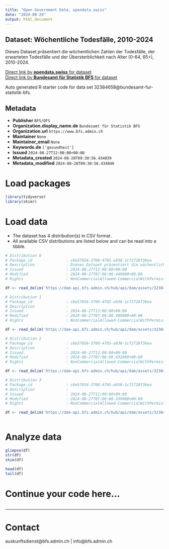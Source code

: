 ```yaml
---
title: "Open Government Data, opendata.swiss"
date: "2024-08-29"
output: html_document
---
```


## Dataset: Wöchentliche Todesfälle, 2010-2024

Dieses Dataset präsentiert die wöchentlichen Zahlen der Todesfälle, der erwarteten Todesfälle und der Übersterblichkeit nach Alter (0-64, 65+), 2010-2024.

[Direct link by **opendata.swiss** for dataset](https://opendata.swiss/de/dataset/wochentliche-todesfalle-2010-2024)<br>
[Direct link by **Bundesamt für Statistik BFS** for dataset](https://www.bfs.admin.ch/asset/de/ts-d-14.03.04.03-wr)

Auto generated R starter code for data set 32384658@bundesamt-fur-statistik-bfs.

## Metadata

- **Publisher** `BFS/OFS`
- **Organization.display_name.de** `Bundesamt für Statistik BFS`
- **Organization.url** `https://www.bfs.admin.ch`
- **Maintainer** `None`
- **Maintainer_email** `None`
- **Keywords.de** `['gesundheit']`
- **Issued** `2024-08-27T12:00:00+00:00`
- **Metadata_created** `2024-08-28T09:30:56.434039`
- **Metadata_modified** `2024-08-28T09:30:56.434046`


# Load packages

```r

library(tidyverse)
library(skimr)

```

# Load data

-   The dataset has 4 distribution(s) in CSV format.
-   All available CSV distributions are listed below and can be read into a tibble.

```r

# Distribution 0
# Package_id               : c6e57656-3700-4785-a938-1cf2728f36ea
# Description              : Dieses Dataset präsentiert die wöchentlichen Zahlen der Todesfälle, der erwarteten Todesfälle und der Übersterblichkeit nach Alter (0-64, 65+), 2010-2024.
# Issued                   : 2024-08-27T12:00:00+00:00
# Modified                 : 2024-08-27T07:06:00.449000+00:00
# Rights                   : NonCommercialAllowed-CommercialWithPermission-ReferenceRequired

df <- read_delim('https://dam-api.bfs.admin.ch/hub/api/dam/assets/32384683/master')

# Distribution 1
# Package_id               : c6e57656-3700-4785-a938-1cf2728f36ea
# Description              : 
# Issued                   : 2024-08-27T12:00:00+00:00
# Modified                 : 2024-08-27T07:06:00.409000+00:00
# Rights                   : NonCommercialAllowed-CommercialWithPermission-ReferenceRequired

df <- read_delim('https://dam-api.bfs.admin.ch/hub/api/dam/assets/32384669/master')

# Distribution 2
# Package_id               : c6e57656-3700-4785-a938-1cf2728f36ea
# Description              : 
# Issued                   : 2024-08-27T12:00:00+00:00
# Modified                 : 2024-08-27T07:06:00.432000+00:00
# Rights                   : NonCommercialAllowed-CommercialWithPermission-ReferenceRequired

df <- read_delim('https://dam-api.bfs.admin.ch/hub/api/dam/assets/32384674/master')

# Distribution 3
# Package_id               : c6e57656-3700-4785-a938-1cf2728f36ea
# Description              : 
# Issued                   : 2024-08-27T12:00:00+00:00
# Modified                 : 2024-08-27T07:06:00.339000+00:00
# Rights                   : NonCommercialAllowed-CommercialWithPermission-ReferenceRequired

df <- read_delim('https://dam-api.bfs.admin.ch/hub/api/dam/assets/32384680/master')



```

# Analyze data

```r

glimpse(df)
str(df)
skim(df)

head(df)
tail(df)

```

# Continue your code here...

```r

```

------------------------------------------------------------------------

# Contact

auskunftsdienst@bfs.admin.ch | info@bfs.admin.ch
